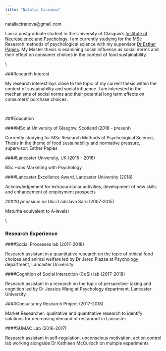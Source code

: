 ```yaml
---
title: "Natalia Ciranova"
---
```

nataliaciranova@gmail.com



I am a postgraduate student in the University of Glasgow's [Institute of Neuroscience and Psychology](http://www.gla.ac.uk/researchinstitutes/neurosciencepsychology/). I am currently studying for the MSc Research methods of psychological science with my supervisor [Dr Esther Papies](https://www.gla.ac.uk/schools/psychology/staff/estherpapies/). My Master thesis is examining social influence as social norms and their effect on consumer choices in the context of food sustainability. 

\\


###Research Interest

My research interest lays close to the topic of my current thesis within the context of sustainability and social influence. I am interested in the mechanisms of social norms and their potential long term effects on consumers' purchase choices.


\


###Education

####MSc at University of Glasgow, Scotland (2018 - present)

Currently studying for MSc Research Methods of Psychological Science, Thesis in the theme of food sustainability and normative pressure, supervisor: Esther Papies


####Lancaster University, UK (2015 - 2018)

BSc Hons Marketing with Psychology

                
####Lancaster Excellence Award, Lancaster University (2018)

Acknowledgement for extracurricular activities, development of new skills  and enhancement of employment prospects


####Gymnasium na Ulici Ladislava Saru (2007-2015)

Maturita equivalent to A-levels) 


\\


### Research Experience

####Social Processes lab (2017-2018) 

Research assistant in a quantitative research on the topic of ethical food choices and animal welfare led by Dr Jared Piazza at Psychology department, Lancaster University



####Cognition of Social Interaction (CoSI) lab (2017-2018)

Research assistant in a research on the topic of perspective-taking and cognition led by Dr Jessica Wang at Psychology department, Lancaster University



####Consultancy Research Project (2017-2018)

Market Researcher: qualitative and quantitative research to identify solutions for decreasing demand of restaurant in Lancaster



####SUMAC Lab (2016-2017)

Research assistant in self-regulation, unconscious motivation, action control lab working alongside Dr Kathleen McCulloch on multiple experiments 	
